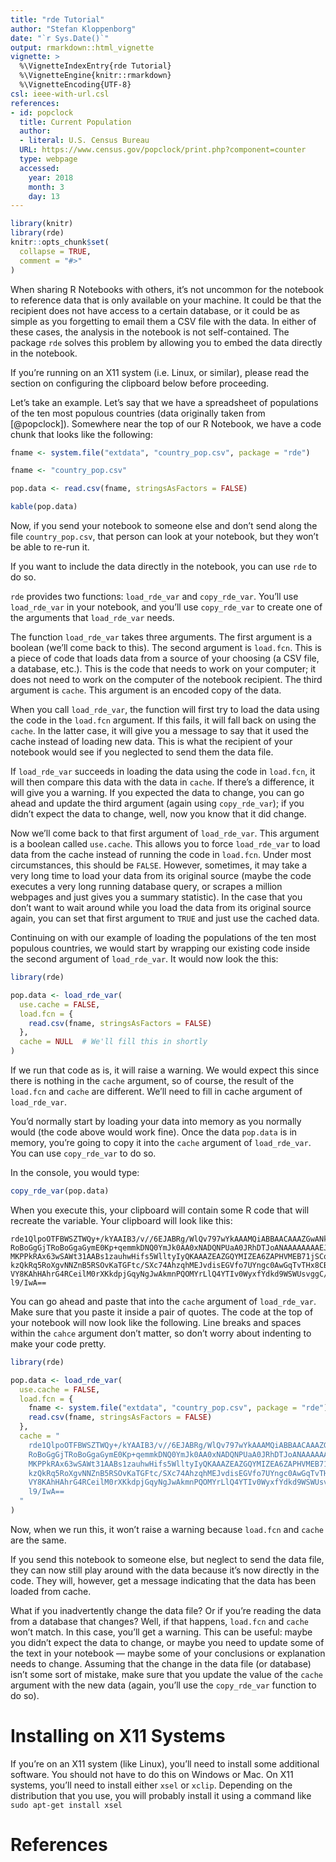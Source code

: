 ```yaml
---
title: "rde Tutorial"
author: "Stefan Kloppenborg"
date: "`r Sys.Date()`"
output: rmarkdown::html_vignette
vignette: >
  %\VignetteIndexEntry{rde Tutorial}
  %\VignetteEngine{knitr::rmarkdown}
  %\VignetteEncoding{UTF-8}
csl: ieee-with-url.csl
references:
- id: popclock
  title: Current Population
  author:
  - literal: U.S. Census Bureau
  URL: https://www.census.gov/popclock/print.php?component=counter
  type: webpage
  accessed:
    year: 2018
    month: 3
    day: 13
---
```


```r
library(knitr)
library(rde)
knitr::opts_chunk$set(
  collapse = TRUE,
  comment = "#>"
)
```

When sharing R Notebooks with others, it's not uncommon for the notebook to reference data that is only available on your machine. It could be that the recipient does not have access to a certain database, or it could be as simple as you forgetting to email them a CSV file with the data. In either of these cases, the analysis in the notebook is not self-contained. The package `rde` solves this problem by allowing you to embed the data directly in the notebook.

If you're running on an X11 system (i.e. Linux, or similar), please read the section on configuring the clipboard below before proceeding.

Let's take an example. Let's say that we have a spreadsheet of populations of the ten most populous countries (data originally taken from [@popclock]). Somewhere near the top of our R Notebook, we have a code chunk that looks like the following:

```r
fname <- system.file("extdata", "country_pop.csv", package = "rde")
```

```r
fname <- "country_pop.csv"
```

```r
pop.data <- read.csv(fname, stringsAsFactors = FALSE)
```

```r
kable(pop.data)
```

Now, if you send your notebook to someone else and don't send along the file `country_pop.csv`, that person can look at your notebook, but they won't be able to re-run it.

If you want to include the data directly in the notebook, you can use `rde` to do so.

`rde` provides two functions: `load_rde_var` and `copy_rde_var`. You'll use `load_rde_var` in your notebook, and you'll use `copy_rde_var` to create one of the arguments that `load_rde_var` needs.

The function `load_rde_var` takes three arguments. The first argument is a boolean (we'll come back to this). The second argument is `load.fcn`. This is a piece of code that loads data from a source of your choosing (a CSV file, a database, etc.). This is the code that needs to work on your computer; it does not need to work on the computer of the notebook recipient. The third argument is `cache`. This argument is an encoded copy of the data.

When you call `load_rde_var`, the function will first try to load the data using the code in the `load.fcn` argument. If this fails, it will fall back on using the `cache`. In the latter case, it will give you a message to say that it used the cache instead of loading new data. This is what the recipient of your notebook would see if you neglected to send them the data file.

If `load_rde_var` succeeds in loading the data using the code in `load.fcn`, it will then compare this data with the data in `cache`. If there's a difference, it will give you a warning. If you expected the data to change, you can go ahead and update the third argument (again using `copy_rde_var`); if you didn't expect the data to change, well, now you know that it did change.

Now we'll come back to that first argument of `load_rde_var`. This argument is a boolean called `use.cache`. This allows you to force `load_rde_var` to load data from the cache instead of running the code in `load.fcn`. Under most circumstances, this should be `FALSE`. However, sometimes, it may take a very long time to load your data from its original source (maybe the code executes a very long running database query, or scrapes a million webpages and just gives you a summary statistic). In the case that you don't want to wait around while you load the data from its original source again, you can set that first argument to `TRUE` and just use the cached data.

Continuing on with our example of loading the populations of the ten most populous countries, we would start by wrapping our existing code inside the second argument of `load_rde_var`. It would now look the this:

```r
library(rde)

pop.data <- load_rde_var(
  use.cache = FALSE,
  load.fcn = {
    read.csv(fname, stringsAsFactors = FALSE)
  },
  cache = NULL  # We'll fill this in shortly
)
```

If we run that code as is, it will raise a warning. We would expect this since there is nothing in the `cache` argument, so of course, the result of the `load.fcn` and `cache` are different. We'll need to fill in cache argument of `load_rde_var`.

You'd normally start by loading your data into memory as you normally would (the code above would work fine). Once the data `pop.data` is in memory, you're going to copy it into the `cache` argument of `load_rde_var`. You can use `copy_rde_var` to do so.

In the console, you would type:

```r
copy_rde_var(pop.data)
```

When you execute this, your clipboard will contain some R code that will recreate the variable. Your clipboard will look like this:

```
rde1QlpoOTFBWSZTWQy+/kYAAIB3/v//6EJABRg/WlQv797wYkAAAMQiABBAACAAAZGwANk0RTKejU9T
RoBoGgGjTRoBoGgaGymE0Kp+qemmkDNQ0YmJk0AA0xNADQNPUaA0JRhDTJoANAAAAAAAAEJx2Eja7QBK
MKPPkRAx63wSAWt31AABs1zauhwHifs5WlltyIyQKAAAZEAZGQYMIZEA6ZAPHVMEB71jSCqdlsiR/eSY
kzQkRq5RoXgvNNZnB5RSOvKaTGFtc/SXc74AhzqhMEJvdisEGVfo7UYngc0AwGqTvTHx8CBZTzE9OQZZ
VY8KAhHAhrG4RCeilM0rXKkdpjGqyNgJwAkmnPQOMYrLlQ4YTIv0WyxfYdkd9WSWUsvggC/i7kinChIB
l9/IwA==
```

You can go ahead and paste that into the `cache` argument of `load_rde_var`. Make sure that you paste it inside a pair of quotes. The code at the top of your notebook will now look like the following. Line breaks and spaces within the `cahce` argument don't matter, so don't worry about indenting to make your code pretty.

```r
library(rde)

pop.data <- load_rde_var(
  use.cache = FALSE,
  load.fcn = {
    fname <- system.file("extdata", "country_pop.csv", package = "rde")
    read.csv(fname, stringsAsFactors = FALSE)
  },
  cache = "
    rde1QlpoOTFBWSZTWQy+/kYAAIB3/v//6EJABRg/WlQv797wYkAAAMQiABBAACAAAZGwANk0RTKejU9T
    RoBoGgGjTRoBoGgaGymE0Kp+qemmkDNQ0YmJk0AA0xNADQNPUaA0JRhDTJoANAAAAAAAAEJx2Eja7QBK
    MKPPkRAx63wSAWt31AABs1zauhwHifs5WlltyIyQKAAAZEAZGQYMIZEA6ZAPHVMEB71jSCqdlsiR/eSY
    kzQkRq5RoXgvNNZnB5RSOvKaTGFtc/SXc74AhzqhMEJvdisEGVfo7UYngc0AwGqTvTHx8CBZTzE9OQZZ
    VY8KAhHAhrG4RCeilM0rXKkdpjGqyNgJwAkmnPQOMYrLlQ4YTIv0WyxfYdkd9WSWUsvggC/i7kinChIB
    l9/IwA==
  "
)
```

Now, when we run this, it won't raise a warning because `load.fcn` and `cache` are the same.

If you send this notebook to someone else, but neglect to send the data file, they can now still play around with the data because it's now directly in the code. They will, however, get a message indicating that the data has been loaded from cache.

What if you inadvertently change the data file? Or if you're reading the data from a database that changes? Well, if that happens, `load.fcn` and `cache` won't match. In this case, you'll get a warning. This can be useful: maybe you didn't expect the data to change, or maybe you need to update some of the text in your notebook --- maybe some of your conclusions or explanation needs to change. Assuming that the change in the data file (or database) isn't some sort of mistake, make sure that you update the value of the `cache` argument with the new data (again, you'll use the `copy_rde_var` function to do so).

# Installing on X11 Systems
If you're on an X11 system (like Linux), you'll need to install some additional software. You should not have to do this on Windows or Mac. On X11 systems, you'll need to install either `xsel` or `xclip`. Depending on the distribution that you use, you will probably install it using a command like `sudo apt-get install xsel`


# References

